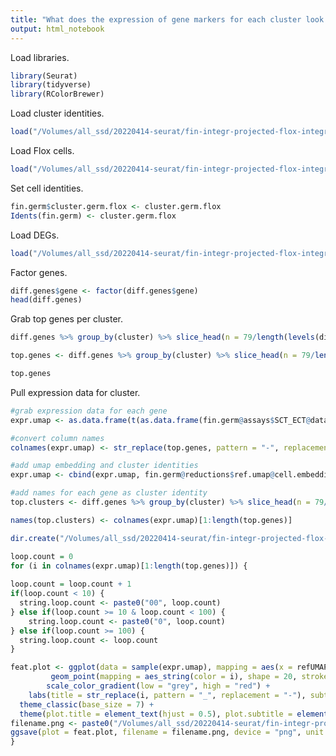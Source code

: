```yaml
---
title: "What does the expression of gene markers for each cluster look like?"
output: html_notebook
---
```


Load libraries.
```r
library(Seurat)
library(tidyverse)
library(RColorBrewer)
```

Load cluster identities.
```r
load("/Volumes/all_ssd/20220414-seurat/fin-integr-projected-flox-integr-res-0.0120/fin-ECT-projected-flox-ECT-9/cluster-per-cell-fin-ECT-9.Robj")
```

Load Flox cells.
```r
load("/Volumes/all_ssd/20220414-seurat/fin-integr-projected-flox-integr-res-0.0120/fin-ECT-projected-flox-ECT-9/fin-ECT-projected-flox-ECT-9.Robj")
```

Set cell identities. 
```r
fin.germ$cluster.germ.flox <- cluster.germ.flox
Idents(fin.germ) <- cluster.germ.flox
```

Load DEGs.
```r
load("/Volumes/all_ssd/20220414-seurat/fin-integr-projected-flox-integr-res-0.0120/fin-ECT-projected-flox-ECT-9/projected-diff-genes-fin-ECT-projected-flox-ECT-9.Robj")
```

Factor genes.
```r
diff.genes$gene <- factor(diff.genes$gene)
head(diff.genes)
```

Grab top genes per cluster.
```r
diff.genes %>% group_by(cluster) %>% slice_head(n = 79/length(levels(diff.genes$cluster))*2)

top.genes <- diff.genes %>% group_by(cluster) %>% slice_head(n = 79/length(levels(diff.genes$cluster))*2) %>% pull(gene)

top.genes
```

Pull expression data for cluster.
```r
#grab expression data for each gene
expr.umap <- as.data.frame(t(as.data.frame(fin.germ@assays$SCT_ECT@data[top.genes,])))

#convert column names
colnames(expr.umap) <- str_replace(top.genes, pattern = "-", replacement = "_")

#add umap embedding and cluster identities
expr.umap <- cbind(expr.umap, fin.germ@reductions$ref.umap@cell.embeddings)

#add names for each gene as cluster identity
top.clusters <- diff.genes %>% group_by(cluster) %>% slice_head(n = 79/length(levels(diff.genes$cluster))*2) %>% pull(cluster)

names(top.clusters) <- colnames(expr.umap)[1:length(top.genes)]

dir.create("/Volumes/all_ssd/20220414-seurat/fin-integr-projected-flox-integr-res-0.0120/fin-ECT-projected-flox-ECT-9/feat-plot-fin-ECT-projected-flox-ECT-9")
```

```r
loop.count = 0
for (i in colnames(expr.umap)[1:length(top.genes)]) {
  
loop.count = loop.count + 1
if(loop.count < 10) {
  string.loop.count <- paste0("00", loop.count)
} else if(loop.count >= 10 & loop.count < 100) {
    string.loop.count <- paste0("0", loop.count)
} else if(loop.count >= 100) {
  string.loop.count <- loop.count
}

feat.plot <- ggplot(data = sample(expr.umap), mapping = aes(x = refUMAP_1, y = refUMAP_2)) +
         geom_point(mapping = aes_string(color = i), shape = 20, stroke = 0, size = 0.5) +
        scale_color_gradient(low = "grey", high = "red") +
    labs(title = str_replace(i, pattern = "_", replacement = "-"), subtitle = "Ectoderm, Nipbl FIN/+", x = "UMAP 1", y = "UMAP 2", color = "Norm\nUMI") +
  theme_classic(base_size = 7) +
  theme(plot.title = element_text(hjust = 0.5), plot.subtitle = element_text(hjust = 0.5), axis.line = element_blank(), axis.ticks = element_blank(), axis.text = element_blank(), legend.key.size = unit(7, "pt"))
filename.png <- paste0("/Volumes/all_ssd/20220414-seurat/fin-integr-projected-flox-integr-res-0.0120/fin-ECT-projected-flox-ECT-9/feat-plot-fin-ECT-projected-flox-ECT-9/", top.clusters[i], "-", string.loop.count, "-", str_replace(i, pattern = "_", replacement = "-"), "-feat-plot-fin-ECT-projected-flox-ECT-9.png")
ggsave(plot = feat.plot, filename = filename.png, device = "png", unit = "in", width = 3.5, height = 2.25)
}
```
